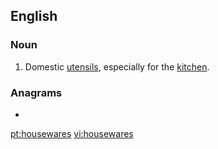 ==English==

===Noun===
{{en-plural noun}}

# {{lb|en|North America}} Domestic [[utensils]], especially for the [[kitchen]].

===Anagrams===
* {{l|en|warehouses}}

[[pt:housewares]]
[[vi:housewares]]